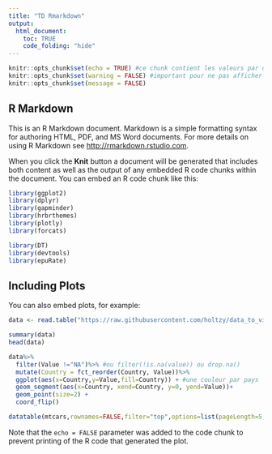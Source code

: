 ```yaml
---
title: "TD Rmarkdown"
output: 
  html_document:
    toc: TRUE
    code_folding: "hide"
---
```


```r
knitr::opts_chunk$set(echo = TRUE) #ce chunk contient les valeurs par défaut des autres
knitr::opts_chunk$set(warning = FALSE) #important pour ne pas afficher les messages etc
knitr::opts_chunk$set(message = FALSE)

```

## R Markdown

This is an R Markdown document. Markdown is a simple formatting syntax for authoring HTML, PDF, and MS Word documents. For more details on using R Markdown see <http://rmarkdown.rstudio.com>.

When you click the **Knit** button a document will be generated that includes both content as well as the output of any embedded R code chunks within the document. You can embed an R code chunk like this:

```r
library(ggplot2)
library(dplyr)
library(gapminder)
library(hrbrthemes)
library(plotly)
library(forcats)

library(DT)
library(devtools)
library(epuRate)
```

## Including Plots

You can also embed plots, for example:

```r



data <- read.table("https://raw.githubusercontent.com/holtzy/data_to_viz/master/Example_dataset/7_OneCatOneNum.csv", header=TRUE, sep=",")

summary(data)
head(data)

data%>%
  filter(Value !="NA")%>% #ou filter(!is.na(value)) ou drop.na()
  mutate(Country = fct_reorder(Country, Value))%>%
  ggplot(aes(x=Country,y=Value,fill=Country)) + #une couleur par pays
  geom_segment(aes(x=Country, xend=Country, y=0, yend=Value))+
  geom_point(size=2) +
  coord_flip()
```

```r

datatable(mtcars,rownames=FALSE,filter="top",options=list(pageLength=5,scrollX=T))
```

Note that the `echo = FALSE` parameter was added to the code chunk to prevent printing of the R code that generated the plot.
